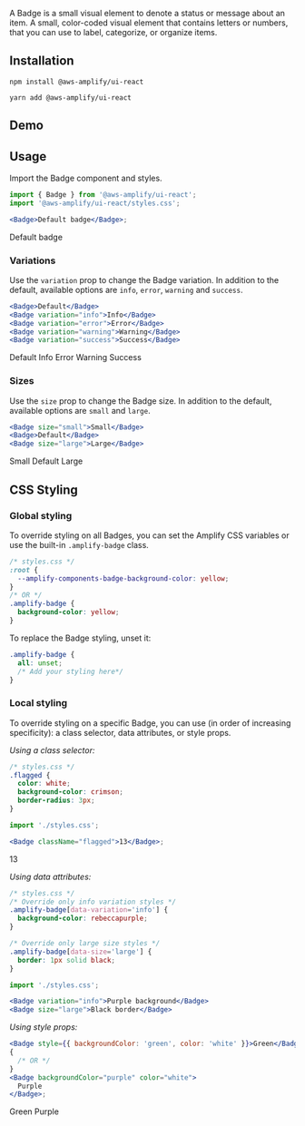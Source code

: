 
A Badge is a small visual element to denote a status or message about an item. A small, color-coded visual element that contains letters or numbers, that you can use to label, categorize, or organize items.

## Installation

<BlockSwitcher>
<Block name="npm">

```shell
npm install @aws-amplify/ui-react
```

</Block>
<Block name="yarn">

```shell
yarn add @aws-amplify/ui-react
```

</Block>
</BlockSwitcher>

## Demo

<BadgeDemo />

## Usage

Import the Badge component and styles.

```jsx
import { Badge } from '@aws-amplify/ui-react';
import '@aws-amplify/ui-react/styles.css';

<Badge>Default badge</Badge>;
```

<Example>
  <Badge>Default badge</Badge>
</Example>

### Variations

Use the `variation` prop to change the Badge variation. In addition to the default, available options are `info`, `error`, `warning` and `success`.

```jsx
<Badge>Default</Badge>
<Badge variation="info">Info</Badge>
<Badge variation="error">Error</Badge>
<Badge variation="warning">Warning</Badge>
<Badge variation="success">Success</Badge>
```

<Example>
  <Badge>Default</Badge>
  <Badge variation="info">Info</Badge>
  <Badge variation="error">Error</Badge>
  <Badge variation="warning">Warning</Badge>
  <Badge variation="success">Success</Badge>
</Example>

### Sizes

Use the `size` prop to change the Badge size. In addition to the default, available options are `small` and `large`.

```jsx
<Badge size="small">Small</Badge>
<Badge>Default</Badge>
<Badge size="large">Large</Badge>
```

<Example>
  <Badge size="small">Small</Badge>
  <Badge>Default</Badge>
  <Badge size="large">Large</Badge>
</Example>

## CSS Styling

### Global styling

To override styling on all Badges, you can set the Amplify CSS variables or use the built-in `.amplify-badge` class.

```css
/* styles.css */
:root {
  --amplify-components-badge-background-color: yellow;
}
/* OR */
.amplify-badge {
  background-color: yellow;
}
```

To replace the Badge styling, unset it:

```css
.amplify-badge {
  all: unset;
  /* Add your styling here*/
}
```

### Local styling

To override styling on a specific Badge, you can use (in order of increasing specificity): a class selector, data attributes, or style props.

_Using a class selector:_

```css
/* styles.css */
.flagged {
  color: white;
  background-color: crimson;
  border-radius: 3px;
}
```

```jsx
import './styles.css';

<Badge className="flagged">13</Badge>;
```

<Example>
  <Badge className="flagged">13</Badge>
</Example>

_Using data attributes:_

```css
/* styles.css */
/* Override only info variation styles */
.amplify-badge[data-variation='info'] {
  background-color: rebeccapurple;
}

/* Override only large size styles */
.amplify-badge[data-size='large'] {
  border: 1px solid black;
}
```

```jsx
import './styles.css';

<Badge variation="info">Purple background</Badge>
<Badge size="large">Black border</Badge>
```

_Using style props:_

```jsx
<Badge style={{ backgroundColor: 'green', color: 'white' }}>Green</Badge>;
{
  /* OR */
}
<Badge backgroundColor="purple" color="white">
  Purple
</Badge>;
```

<Example>
  <Badge style={{ backgroundColor: 'green' }}>Green</Badge>
  <Badge backgroundColor="purple">Purple</Badge>
</Example>
